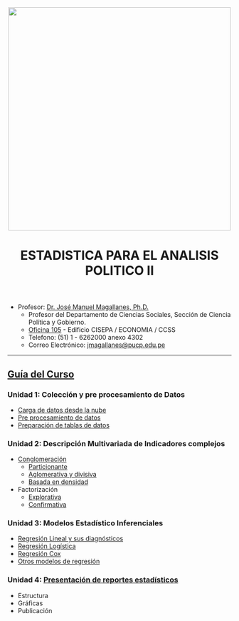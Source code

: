 <center><img src="https://github.com/PoliticayGobiernoPUCP/estadistica_anapol2/raw/master/PICS/LOGO_PUCP.png" width="500"></center>

<center> <header><h1>ESTADISTICA PARA EL ANALISIS POLITICO II</h1>  </header></center>

* Profesor:  <a href="http://www.pucp.edu.pe/profesor/jose-manuel-magallanes/" target="_blank">Dr. José Manuel Magallanes, Ph.D.</a> <br>
    - Profesor del Departamento de Ciencias Sociales, Sección de Ciencia Política y Gobierno.
    - [Oficina 105](https://goo.gl/maps/xuGeG6o9di1i1y5m6) - Edificio CISEPA / ECONOMIA / CCSS
    - Telefono: (51) 1 - 6262000 anexo 4302
    - Correo Electrónico: [jmagallanes@pucp.edu.pe](mailto:jmagallanes@pucp.edu.pe)
    

-------


## [Guía del Curso](https://www.mindmeister.com/es/1040166815?t=PPFHQuBAWR)


### Unidad 1: Colección y pre procesamiento de Datos
* [Carga de datos desde la nube](https://htmlpreview.github.io/?https://github.com/PoliticayGobiernoPUCP/estadistica_anapol2/blob/master/ColeccionDeData.html)
* [Pre procesamiento de datos](https://htmlpreview.github.io/?https://github.com/PoliticayGobiernoPUCP/estadistica_anapol2/blob/master/LimpiezaDeData.html)
* [Preparación de tablas de datos](https://htmlpreview.github.io/?https://github.com/PoliticayGobiernoPUCP/estadistica_anapol2/blob/master/FormateoTabla.html)

### Unidad 2: Descripción Multivariada de Indicadores complejos
* [Conglomeración](https://htmlpreview.github.io/?https://github.com/PoliticayGobiernoPUCP/estadistica_anapol2/blob/master/clusteringIntro.html)
    - [Particionante](https://htmlpreview.github.io/?https://github.com/PoliticayGobiernoPUCP/estadistica_anapol2/blob/master/partition.html)
    - [Aglomerativa y divisiva](https://htmlpreview.github.io/?https://github.com/PoliticayGobiernoPUCP/estadistica_anapol2/blob/master/hierarchical.html)
    - [Basada en densidad](https://htmlpreview.github.io/?https://github.com/PoliticayGobiernoPUCP/estadistica_anapol2/blob/master/densityBased.html)

* Factorización
    - [Explorativa](https://htmlpreview.github.io/?https://github.com/PoliticayGobiernoPUCP/estadistica_anapol2/blob/master/efa.html)
    - [Confirmativa](https://htmlpreview.github.io/?https://github.com/PoliticayGobiernoPUCP/estadistica_anapol2/blob/master/cfa.html)

### Unidad 3: Modelos Estadístico Inferenciales
* [Regresión Lineal y sus diagnósticos](https://htmlpreview.github.io/?https://github.com/PoliticayGobiernoPUCP/estadistica_anapol2/blob/master/regresion.html)
* [Regresión Logística](https://htmlpreview.github.io/?https://github.com/PoliticayGobiernoPUCP/estadistica_anapol2/blob/master/logistics.html)
* [Regresión Cox](https://htmlpreview.github.io/?https://github.com/PoliticayGobiernoPUCP/estadistica_anapol2/blob/master/duracion.html)
* [Otros modelos de regresión](https://htmlpreview.github.io/?https://github.com/PoliticayGobiernoPUCP/estadistica_anapol2/blob/master/otrasRegs.html)

### Unidad 4: [Presentación de reportes estadísticos](https://htmlpreview.github.io/?https://github.com/PoliticayGobiernoPUCP/estadistica_anapol2/blob/master/mapping.html)
* Estructura
* Gráficas
* Publicación
